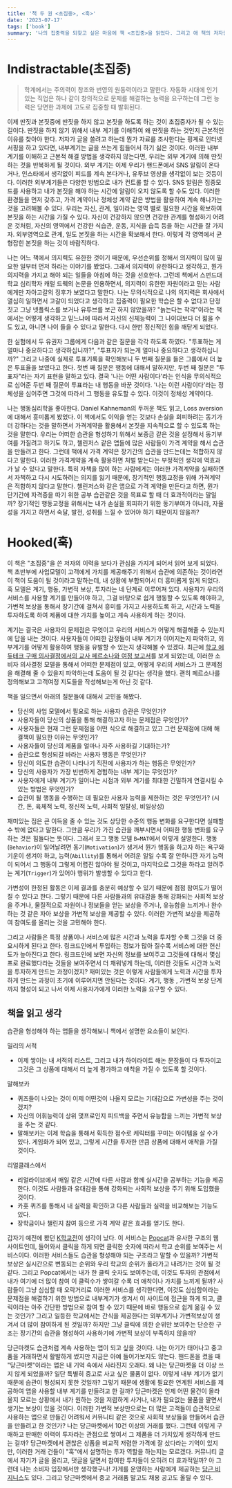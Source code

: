 ```yaml
---
title: '책 두 권 <초집중>, <훅>'
date: '2023-07-17'
tags: ['book']
summary: '나의 집중력을 되찾고 싶은 마음에 책 <초집중>을 읽었다. 그리고 애 책의 저자중 한명이 과거에 쓴 <훅>도 읽게 되었다. <흑>은 2014년에 출간된 책으로 조금 오래된 책이지만, 사업모델이 습관에 의존한다면 이 책이 도움이 될거라는 설명에 읽어보게 되었다. 계기, 행동, 가변적 보상, 투자라는 키워드를 현재 내가 일하고 있는 프로덕트와 내가 한번 쯤 만들어보고 싶은 서비스와 연관지어서 생각해보는 시간을 가졌다. 그 과정에서 떠오른 아이디어도 PM분들과 공유해보았다.'
---
```


# Indistractable(초집중)

> 학계에서는 주의력이 창조와 번영의 원동력이라고 말한다. 자동화 시대에 인기 있는 직업은 하나 같이 창의적으로 문제를 해결하는 능력을 요구하는데 그런 능력은 당면한 과제에 고도로 집중할 때 발휘된다.

이제 딴짓과 본짓중에 딴짓을 하지 않고 본짓을 하도록 하는 것이 초집중자가 될 수 있는 길이다. 딴짓을 하지 않기 위해서 내부 계기를 이해하여 왜 딴짓을 하는 것인지 근본적인 이유를 찾아야 한다. 저자가 글을 쓸려고 하는데 뭔가 자료를 조사한다는 핑계로 인터넷 서핑을 하고 있다면, 내부계기는 글을 쓰는게 힘들어서 하기 싫은 것이다. 이러한 내부 계기를 이해하고 근본적 해결 방법을 생각하지 않는다면, 우리는 외부 계기에 의해 딴짓 하는 것을 반복하게 될 것이다. 외부 계기는 이제 우리가 핸드폰에서 SNS 알림이 온다거나, 인스타에서 생각없이 피드를 계속 본다거나, 유투브 영상을 생각없이 보는 것등이다. 이러한 외부계기들은 다양한 방법으로 내가 컨트롤 할 수 있다. SNS 알림은 집중모드를 사용하고 내가 본짓을 해야 하는 시간에 알림이 오지 않도록 할 수도 있다. 이러한 환경들을 먼저 갖추고, 가격 계약이나 정체성 계약 같은 방법을 활용하여 계속 해나가는 것을 고려해볼 수 있다. 우리는 자신, 관계, 일이라는 영역 별로 필요한 시간을 확보하여 본짓을 하는 시간을 가질 수 있다. 자신이 건강하지 않으면 건강한 관계를 형성하기 어려운 것처럼, 자신의 영역에서 건강한 식습관, 운동, 지식을 습득 등을 하는 시간을 잘 가지자. 외부영역으로 관계, 일도 본짓을 하는 시간을 확보해서 한다. 이렇게 각 영역에서 균형잡힌 본짓을 하는 것이 바람직하다.

나는 어느 책에서 의지력도 유한한 것이기 때문에, 우선순위를 정해서 의지력이 많이 필요한 일부터 먼저 하라는 이야기를 봤었다. 그래서 의지력이 유한하다고 생각하고, 뭔가 의지력을 가지고 해야 되는 일들을 아침에 하는 것을 선호한다. 그런데 책에서 스펀드대학교 심리학자 캐럴 드웩의 논문을 인용하면서, 의지력이 유한한 자원이라고 믿는 사람에게만 자아고갈의 징후가 보였다고 말한다. 나는 무의식적으로 나의 의지력은 회사에서 열심히 일하면서 고갈이 되었다고 생각하고 집중력이 필요한 학습은 할 수 없다고 단정짓고 그냥 넷플릭스를 보거나 유투브를 보곤 하지 않았을까? "늙는다는 착각"이라는 책에서는 어떻게 생각하고 믿느냐에 따라서 자신의 신체능력이 그 나이대보다 더 젊을 수도 있고, 아니면 나이 들을 수 있다고 말한다. 다시 한번 정신적인 힘을 깨닫게 되었다.

한 실험에서 두 유권자 그룹에게 다음과 같은 질문을 각각 하도록 하였다. "투표하는 게 얼마나 중요하다고 생각하십니까?", "투표자가 되는게 얼마나 중요하다고 생각하십니까?" 그리고 나중에 실제로 투표기록을 확인해보니 두 번째 질문을 들은 그룹에서 더 높은 투표율을 보였다고 한다. 첫번 째 질문은 행동에 대해서 말하지만, 두번 째 질문은 "투표자"라는 자기 표현을 말하고 있다. 결국 '나는 어떤 사람이다'라는 인식을 무의식적으로 심어준 두번 째 질문이 투표라는 내 행동을 바꾼 것이다. '나는 이런 사람이다'라는 정체성을 심어주면 그것에 따라서 그 행동을 유도할 수 있다. 이것이 정체성 계약이다.

나는 행동심리학을 좋아한다. Daniel Kahneman의 두꺼운 책도 읽고, Loss aversion에 대해서 흥미롭게 봤었다. 이 책에서도 이익을 얻는 것보다 손실을 회피하려는 동기가 더 강하다는 것을 말하면서 가격계약을 활용해서 본짓을 지속적으로 할 수 있도록 하는 것을 말한다. 우리는 어떠한 습관을 형성하기 위해서 보증금 같은 것을 설정해서 동기부여를 가질려고 하기도 하고, 첼린저스 같은 앱들에 많은 사람들이 가격 계약을 해서 습관을 만들려고 한다. 그런데 책에서 가격 계약은 장기간의 습관을 만드는데는 적합하지 않다고 말한다. 이러한 가격계약을 계속 활용하면 처벌 받는다는 부정적인 생각에 역효과가 날 수 있다고 말한다. 특히 자책을 많이 하는 사람에게는 이러한 가격계약을 실패하면서 자책하고 다시 시도하려는 의지를 잃기 때문에, 장기적인 행동교정을 위해 가격계약은 적합하지 않다고 말한다. 첼린저스와 같은 앱으로 가격 계약을 만든다고 하면, 뭔가 단기간에 자격증을 따기 위한 공부 습관같은 것을 목표로 할 때 더 효과적이라는 말일까? 장기적인 행동교정을 위해서는 내가 손실을 회피하기 위한 동기부여가 아니라, 자율성을 가지고 하면서 숙달, 발전, 성취를 느낄 수 있어야 하기 때문이지 않을까?

# Hooked(훅)

이 책은 "초집중"을 쓴 저자의 이력을 보다가 관심을 가지게 되어서 읽어 보게 되었다. 책 초반부에 사업모델이 고객에게 가치를 제공해주기 위해서 습관에 의존하는 것이라면 이 책이 도움이 될 것이라고 말하는데, 내 상황에 부합되어서 더 흥미롭게 읽게 되었다. 훅 모델은 계기, 행동, 가변적 보상, 투자라는 네 단계로 이루어져 있다. 사용자가 우리의 서비스를 사용할 계기를 만들어야 하고, 그걸 바탕으로 쉽게 행동할 수 있도록 해야하고, 가변적 보상을 통해서 장기간에 걸쳐서 흥미를 가지고 사용하도록 하고, 시간과 노력을 투자하도록 하여 제품에 대한 가치를 높이고 계속 사용하게 하는 것이다.

계기는 결국은 사용자의 문제점은 무엇이고 우리의 서비스가 어떻게 해결해줄 수 있는지에 답을 내는 것이다. 사용자들이 어떠한 감정들이 내부 계기가 이어지는지 파악하고, 외부계기를 어떻게 활용하여 행동을 유발할 수 있는지 생각해볼 수 있겠다. 최근에 [학교 에듀테크 구매 의사결정에서의 교사 페르소나와 여정 보고서](https://www.askedtech.com/notice/123195)를 보게 되었는데, 이러한 소비자 의사결정 모델을 통해서 어떠한 문제점이 있고, 어떻게 우리의 서비스가 그 문제점을 해결해 줄 수 있을지 파악하는데 도움이 될 것 같다는 생각을 했다. 괜히 페르소나를 정의해보고 고객여정 지도들을 작성해보는게 아닌 것 같다.

책을 일으면서 아래의 질문들에 대해서 고민을 해봤다.

- 당신의 사업 모델에서 필요로 하는 사용자 습관은 무엇인가?
- 사용자들이 당신의 상품을 통해 해결하고자 하는 문제점은 무엇인가?
- 사용자들은 현재 그런 문제점을 어떤 식으로 해결하고 있고 그런 문제점에 대해 해결책이 필요한 이유는 무엇인가?
- 사용자들이 당신의 제품을 얼마나 자주 사용하길 기대하는가?
- 습관으로 형성되길 바라는 사용자 행동은 무엇인가?
- 당신이 의도한 습관이 나타나기 직전에 사용자가 하는 행동은 무엇인가?
- 당신의 사용자가 가장 빈번하게 경험하는 내부 계기는 무엇인가?
- 사용자에게 내부 계기가 일어나는 시점과 외부 계기를 최대한 긴밀하게 연결시킬 수 있는 방법은 무엇인가?
- 습관이 될 행동을 수행하는 데 필요한 사용자 능력을 제한하는 것은 무엇인가? (시간, 돈, 육체적 노력, 정신적 노력, 사회적 일탈성, 비일상성)

재미있는 점은 큰 이득을 줄 수 있는 것도 상당한 수준의 행동 변화를 요구한다면 실패할 수 밖에 없다고 말한다. 그만큼 우리가 가진 습관을 깨부시면서 어떠한 행동 변화를 요구하는 것은 힘들다는 뜻이다. 그래서 포그 행동 모델 `B=MAT`에서 이렇게 설명한다. 행동(`Behavior`)이 일어날려면 동기(`Motivation`)가 생겨서 뭔가 행동을 하고자 하는 욕구와 기운이 생겨야 하고, 능력(`Abillity`)를 통해서 어려운 일일 수록 잘 안하니깐 자기 능력이 되어서 그 행동이 그렇게 어렵진 않아야 될 것이고, 마지막으로 그것을 하라고 알려주는 계기(`Trigger`)가 있어야 행위가 발생할 수 있다고 한다.

가변성이 한정된 활동은 이제 결과를 충분히 예상할 수 있기 때문에 점점 참여도가 떨어질 수 있다고 한다. 그렇기 때문에 다른 사람들과의 유대감을 통해 강화되는 사회적 보상을 주거나, 물질적으로 자원이나 정보들을 얻는 보상을 주거나, 유능함을 느끼거나 완수하는 것 같은 자아 보상을 가변적 보상을 제공할 수 있다. 이러한 가변적 보상을 제공하여 참여도를 올리는 것을 고민해야 한다.

그리고 사람들은 특정 상품이나 서비스에 많은 시간과 노력을 투자할 수록 그것을 더 중요시하게 된다고 한다. 링크드인에서 투입하는 정보가 많아 질수록 서비스에 대한 헌신도가 높아진다고 한다. 링크드인에 보면 자신의 정보를 보여주고 그것들에 대해서 몇십프로 완료했다라는 것들을 보여주면서 더 채워넣게 하는데, 이러한 것들도 시간과 노력을 투자하게 만드는 과정이겠지? 재미있는 것은 이렇게 사람들에게 노력과 시간을 투자하게 만드는 과정이 초기에 이루어지면 안된다는 것이다. 계기, 행동 , 가변적 보상 단계까지 형성이 되고 나서 이제 사용자가에게 이러한 노력을 요구할 수 있다.

## 책을 읽고 생각

습관을 형성해야 하는 앱들을 생각해보니 책에서 설명한 요소들이 보인다.

밀리의 서적

- 이제 쌓이는 내 서적의 리스트, 그리고 내가 하이라이트 해논 문장들이 다 투자이고 그것은 그 상품에 대해서 더 높게 평가하고 애착을 가질 수 있도록 할 것이다.

말해보카

- 퀴즈들이 나오는 것이 이제 어떤것이 나올지 모르는 기대감으로 가변성을 주는 것이겠지?
- 자신의 어휘능력이 상위 몇프로인지 피드백을 주면서 유능함을 느끼는 가변적 보상을 주는 것 같다.
- 말해보카는 이제 학습을 통해서 획득한 점수로 케릭터를 꾸미는 아이템을 살 수가 있다. 게임화가 되어 있고, 그렇게 시간을 투자한 만큼 상품에 대해서 애착을 가질 것이다.

리얼클래스에서

- 리얼라이브에서 매일 같은 시간에 다른 사람과 함께 실시간을 공부하는 기능을 제공한다. 이것도 사람들과 유대감을 통해 강화되는 사회적 보상을 주기 위해 도입했을 것이다.
- 카훗 퀴즈를 통해서 내 실력을 확인하고 다른 사람들과 실력을 비교해보는 기능도 있다.
- 장학금이나 챌린지 참여 등으로 가격 계약 같은 효과를 얻기도 한다.

갑자기 예전에 봤던 [K학교전](https://namu.wiki/w/K%ED%95%99%EA%B5%90%EC%A0%84!)이 생각이 났다. 이 서비스는 [Popcat](https://popcat.click/)과 유사한 구조의 웹 사이트인데, 들어와서 클릭을 하게 되면 클릭한 숫자에 따라서 학교 순위를 보여주는 서비스이다. 이러한 서비스들도 습관을 형성해야 되는 구조라고 말할 수 있을까? 가변적 보상은 실시간으로 변동되는 순위와 우리 학교의 순위가 올라가고 내려가는 것이 될 것 같다. 그리고 Popcat에서는 내가 한 클릭 숫자도 보여주는데, 이것도 투자의 관점에서 내가 여기에 더 많이 참여 이 클릭수가 쌓여갈 수록 더 애착이나 가치를 느끼게 될까? 사람들이 그냥 심심할 때 오락거리로 이러한 서비스를 생각한다면, 이것도 심심함이라는 문제점을 해결하기 위한 방법으로 내부계기가 생겨서 이 사이트에 접근을 하게 되고, 클릭이라는 아주 간단한 방법으로 참여 할 수 있기 때문에 바로 행동으로 쉽게 옮길 수 있는 것인가? 그리고 일등한 학교에서는 간식을 제공한다는 외부계기나 가변적보상이 생겨서 더 많이 참여하게 된 것일까? 하지만 그냥 클릭에 의한 순위만 보여주는 단순한 구조는 장기간의 습관을 형성하여 사용하기에 가변적 보상이 부족하지 않을까?

당근마켓도 습관처럼 계속 사용하는 앱이 되고 싶을 것이다. 나는 아기가 태어나고 중고품을 거래하면서 활발하게 썼지만 지금은 아예 들어가보지도 않는다. 핸드폰을 켰을 때 "당근마켓"이라는 앱은 내 기억 속에서 사라진지 오래다. 왜 나는 당근마켓을 더 이상 쓰지 않게 되었을까? 일단 특별히 중고로 사고 싶은 물품이 없다. 이렇게 내부 계기가 없기 때문에 습관이 형성되지 못한 것일까? 그렇기 때문에 생활에 필요한 연계된 서비스를 제공하여 앱을 사용할 내부 계기를 만들려고 한 걸까? 당근마켓은 언제 어떤 물건이 올라올지 모르는 상황에서 내가 원하는 것을 저렴하게 사거나, 내가 필요없는 물품을 팔면서 생기는 보상이 있을 것이다. 이러한 가변적 보상만으로는 더 많은 고객들이 습관적으로 사용하는 앱으로 만들긴 어려워서 커뮤니티 같은 것으로 사회적 보상들을 만들어서 습관을 만들려고 한 것인가? 나는 당근마켓에서 10건 이상의 거래를 했다. 그런데 이렇게 구매하고 판매한 이력이 투자라는 관점으로 쌓여서 그 제품을 더 가치있게 생각하게 만드는 걸까? 당근마켓에서 괜찮은 상품을 비교적 저렴한 가격에 잘 샀다라는 기억이 있지만, 이러한 거래 건들이 "훅"에서 설명하는 투자 역할을 하는지는 모르겠다. 커뮤니티 글에서 자기가 글을 올리고, 댓글을 달면서 참여한 투자들이 오히려 더 효과적일까? 아 그런데 나는 소비자 입장에서만 생각했구나! 가게를 운영하는 사람에게 제공하는 [당근 비지니스](https://business.daangn.com/)도 있다. 그리고 당근마켓에서 중고 거래품 말고도 채용 공고도 올릴 수 있다.
